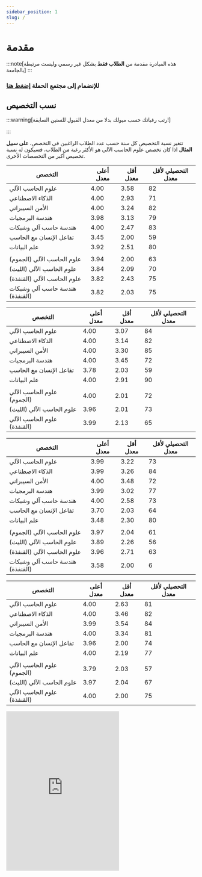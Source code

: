 ```yaml
---
sidebar_position: 1
slug: /
---
```



# مقدمة

:::note[هذه المبادرة مقدمة من **الطلاب فقط** بشكل غير رسمي وليست مرتبطة بالجامعة] 
:::

### للإنضمام إلى مجتمع الحملة [إضغط هنا](https://t.me/+5M8kuV7aAsRlNDU0)


## نسب التخصيص

:::warning[رتب رغباتك حسب ميولك بدلا من معدل القبول للسنين السابقة!]

:::

تتغير نسبة التخصيص كل سنة حسب عدد الطلاب الراغبين في التخصص، **على سبيل المثال** اذا كان تخصص علوم الحاسب الآلي هو الأكثر رغبة من الطلاب، فسيكون له نسبة تخصيص أكبر من التخصصات الأخرى.


<Tabs queryString="batch">
  <TabItem value="طلاب 1445" label="طلاب 1445" default>
  
  | التخصص                               | أعلى معدل | أقل معدل | التحصيلي لأقل معدل |
  |--------------------------------------|-----------|----------|---------------------|
  | علوم الحاسب الآلي             | 4.00      | 3.58     | 82                  |
  | الذكاء الاصطناعي              | 4.00      | 2.93     | 71                  |
  | الأمن السيبراني               | 4.00      | 3.24     | 82                  |
  | هندسة البرمجيات               | 3.98      | 3.13     | 79                  |
  | هندسة حاسب آلي وشبكات         | 4.00      | 2.47     | 83                  |
  | تفاعل الإنسان مع الحاسب       | 3.45      | 2.00     | 59                  |
  | علم البيانات                  | 3.92      | 2.51     | 80                  |
  | | | | |
  | علوم الحاسب الآلي (الجموم)          | 3.94      | 2.00     | 63                  |
  | علوم الحاسب الآلي (الليث)           | 3.84      | 2.09     | 70                  |
  | علوم الحاسب الآلي (القنفذة)         | 3.82      | 2.43     | 75                  |
  | هندسة حاسب آلي وشبكات (القنفذة)         | 3.82      | 2.03     | 75                  |
  
  </TabItem>

  <TabItem value="طالبات 1445" label="طالبات 1445">
  
  | التخصص                               | أعلى معدل | أقل معدل | التحصيلي لأقل معدل |
  |--------------------------------------|-----------|----------|---------------------|
  | علوم الحاسب الآلي             | 4.00      | 3.07     | 84                  |
  | الذكاء الاصطناعي              | 4.00      | 3.14     | 82                  |
  | الأمن السيبراني               | 4.00      | 3.30     | 85                  |
  | هندسة البرمجيات               | 4.00      | 3.45     | 72                  |
  | تفاعل الإنسان مع الحاسب       | 3.78      | 2.03     | 59                  |
  | علم البيانات                  | 4.00      | 2.91     | 90                  |
  | | | | |
  | علوم الحاسب الآلي (الجموم)          | 4.00      | 2.01     | 72                  |
  | علوم الحاسب الآلي (الليث)           | 3.96      | 2.01     | 73                  |
  | علوم الحاسب الآلي (القنفذة)         | 3.99      | 2.13     | 65                  |
  
  </TabItem>

  <TabItem value="طلاب 1444" label="طلاب 1444">
  
  | التخصص                              | أعلى معدل | أقل معدل | التحصيلي لأقل معدل |
  |-------------------------------------|-----------|----------|---------------------|
  | علوم الحاسب الآلي            | 3.99      | 3.22     | 73                  |
  | الذكاء الاصطناعي             | 3.99      | 3.26     | 84                  |
  | الأمن السيبراني              | 4.00      | 3.48     | 72                  |
  | هندسة البرمجيات              | 3.99      | 3.02     | 77                  |
  | هندسة حاسب آلي وشبكات        | 4.00      | 2.58     | 73                  |
  | تفاعل الإنسان مع الحاسب      | 3.70      | 2.03     | 64                  |
  | علم البيانات                 | 3.48      | 2.30     | 80                  |
  | | | | |
  | علوم الحاسب الآلي (الجموم)         | 3.97      | 2.04     | 61                  |
  | علوم الحاسب الآلي (الليث)          | 3.89      | 2.26     | 56                  |
  | علوم الحاسب الآلي (القنفذة)        | 3.96      | 2.71     | 63                  |
  | هندسة حاسب آلي وشبكات (القنفذة)    | 3.58      | 2.00     | 6                   |
  
  </TabItem>

  <TabItem value="طالبات 1444" label="طالبات 1444">
  
  | التخصص                              | أعلى معدل | أقل معدل | التحصيلي لأقل معدل |
  |-------------------------------------|-----------|----------|---------------------|
  | علوم الحاسب الآلي            | 4.00      | 2.63     | 81                  |
  | الذكاء الاصطناعي             | 4.00      | 3.46     | 82                  |
  | الأمن السيبراني              | 3.99      | 3.54     | 84                  |
  | هندسة البرمجيات              | 4.00      | 3.34     | 81                  |
  | تفاعل الإنسان مع الحاسب      | 3.96      | 2.00     | 74                  |
  | علم البيانات                 | 4.00      | 2.19     | 77                  |
  | | | | |
  | علوم الحاسب الآلي (الجموم)         | 3.79      | 2.03     | 57                  |
  | علوم الحاسب الآلي (الليث)          | 3.97      | 2.04     | 67                  |
  | علوم الحاسب الآلي (القنفذة)        | 4.00      | 2.00     | 75               |
  
  </TabItem>
</Tabs>

<iframe height="424" seamless frameborder="0" scrolling="yes" 
        src="https://docs.google.com/spreadsheets/d/e/2PACX-1vS8YhztvzJEQGCoZW-ey3pIuqGQENJGJP_wHrl-WDPPFzM-gMJ2CN4wk64bORvlSAQawbmYeWk-zw5w/pubchart?oid=1506513025&amp;format=interactive" 
        style={{ maxWidth: 'auto',margin: '0 auto' }}>
</iframe>

